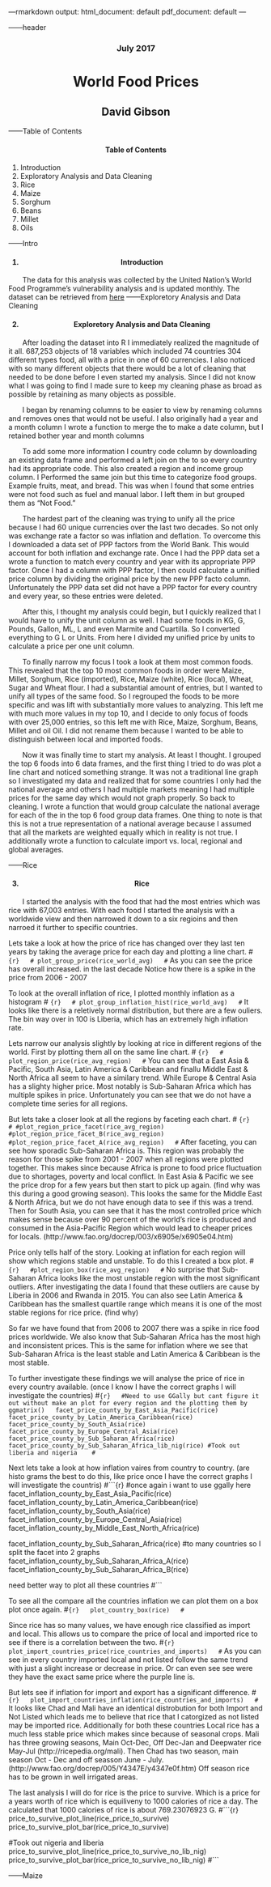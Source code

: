 ---rmarkdown
output:
  html_document: default
  pdf_document: default
---

------header
<center> <h3>July 2017</h3> </center>
<center> <h1>World Food Prices</h1> </center>
<center> <h2>David Gibson </h2>  </center>


------Table of Contents
<center>
  <h4>Table of Contents</h4>
</center>
1. Introduction
2. Exploratory Analysis and Data Cleaning
3. Rice
4. Maize
5. Sorghum
6. Beans
7. Millet
8. Oils


------Intro
<center>
  <h4>1. Introduction</h4>
</center>
&nbsp;&nbsp;&nbsp;&nbsp;&nbsp;&nbsp;
  The data for this analysis was collected by the United Nation's World Food Programme’s vulnerability analysis and is updated monthly. The dataset can be retrieved from [here](data.humdata.org/dataset/wfp-food-prices) 


------Exploretory Analysis and Data Cleaning
<center>
  <h4>2. Exploretory Analysis and Data Cleaning</h4>
</center>

&nbsp;&nbsp;&nbsp;&nbsp;&nbsp;&nbsp;
  After loading the dataset into R I immediately realized the magnitude of it all. 687,253 objects of 18 variables which included 74 countries 304 different types food, all with a price in one of 60 currencies. I also noticed with so many different objects that there would be a lot of cleaning that needed to be done before I even started my analysis. Since I did not know what I was going to find I made sure to keep my cleaning phase as broad as possible by retaining as many objects as possible. 

&nbsp;&nbsp;&nbsp;&nbsp;&nbsp;&nbsp;
  I began by renaming columns to be easier to view by renaming columns and removes ones that would not be useful. I also originally had a year and a month column I wrote a function to merge the to make a date column, but I retained bother year and month columns

&nbsp;&nbsp;&nbsp;&nbsp;&nbsp;&nbsp;
  To add some more information I country code column by downloading an existing data frame and performed a left join on the to so every country had its appropriate code. This also created a region and income group column. I Performed the same join but this time to categorize food groups. Example fruits, meat, and bread. This was when I found that some entries were not food such as fuel and manual labor. I left them in but grouped them as "Not Food."

&nbsp;&nbsp;&nbsp;&nbsp;&nbsp;&nbsp;
  The hardest part of the cleaning was trying to unify all the price because I had 60 unique currencies over the last two decades. So not only was exchange rate a factor so was inflation and deflation. To overcome this I downloaded a data set of PPP factors from the World Bank. This would account for both inflation and exchange rate. Once I had the PPP data set a wrote a function to match every country and year with its appropriate PPP factor. Once I had a column with PPP factor, I then could calculate a unified price column by dividing the original price by the new PPP facto column. Unfortunately the PPP data set did not have a PPP factor for every country and every year, so these entries were deleted.

&nbsp;&nbsp;&nbsp;&nbsp;&nbsp;&nbsp;
  After this, I thought my analysis could begin, but I quickly realized that I would have to unify the unit column as well. I had some foods in KG, G, Pounds, Gallon, ML, L and even Marmite and Cuartilla. So I converted everything to G L or Units. From here I divided my unified price by units to calculate a price per one unit column.

&nbsp;&nbsp;&nbsp;&nbsp;&nbsp;&nbsp;
  To finally narrow my focus I took a look at them most common foods. This revealed that the top 10 most common foods in order were Maize, Millet, Sorghum, Rice (imported), Rice, Maize (white), Rice (local), Wheat, Sugar and Wheat flour. I had a substantial amount of entries, but I wanted to unify all types of the same food. So I regrouped the foods to be more specific and was lift with substantially more values to analyzing. This left me with much more values in my top 10, and I decide to only focus of foods with over 25,000 entries, so this left me with Rice, Maize, Sorghum, Beans, Millet and oil Oil. I did not rename them because I wanted to be able to distinguish between local and imported foods.

&nbsp;&nbsp;&nbsp;&nbsp;&nbsp;&nbsp;
  Now it was finally time to start my analysis. At least I thought. I grouped the top 6 foods into 6 data frames, and the first thing I tried to do was plot a line chart and noticed something strange. It was not a traditional line graph so I investigated my data and realized that for some countries I only had the national average and others I had multiple markets meaning I had multiple prices for the same day which would not graph properly. So back to cleaning. I wrote a function that would group calculate the national average for each of the in the top 6 food group data frames. One thing to note is that this is not a true representation of a national average because I assumed that all the markets are weighted equally which in reality is not true. I additionally wrote a function to calculate import vs. local, regional and global averages.


------Rice
<center>
  <h4>3. Rice </h4>
</center>
  
  &nbsp;&nbsp;&nbsp;&nbsp;&nbsp;&nbsp;
    I started the analysis with the food that had the most entries which was rice with 67,003 entries. With each food I started the analysis with a worldwide view and then narrowed it down to a six regioins and then narroed it further to specific countries.
  
  Lets take a look at how the price of rice has changed over they last ten years by taking the average price for each day and plotting a line chart.
  # ```{r}
  # plot_group_price(rice_world_avg)
  # ```
  As you can see the price has overall increased. in the last decade Notice how there is a spike in the price from 2006 - 2007 
  
  To look at the overall inflation of rice, I plotted monthly inflation as a histogram
  # ```{r}
  # plot_group_inflation_hist(rice_world_avg)
  # ```
  It looks like there is a reletively normal distribution, but there are a few ouliers. The bin way over in 100  is Liberia, which has an extremely high inflation rate.
  
  Lets narrow our analysis slightly by looking at rice in different regions of the world. First by plotting them all on the same line chart.
  # ```{r}
  # plot_region_price(rice_avg_region)
  # ```
  You can see that a  East Asia & Pacific, South Asia,  Latin America & Caribbean and finallu Middle East & North Africa all seem to have a similary trend. While Europe & Central Asia has a slighty higher price. Most notably is Sub-Saharan Africa which has multiple spikes in price. Unfortunately you can see that we do not have a complete time series for all regions. 
  
  But lets take a closer look at all the regions by faceting each chart.
  # ```{r}
  # #plot_region_price_facet(rice_avg_region)
  #plot_region_price_facet_B(rice_avg_region)
  #plot_region_price_facet_A(rice_avg_region)
  # ```
  After faceting, you can see how sporadic Sub-Saharan Africa is. This region was probably the reason for those spike from 2001 - 2007 when all regions were plotted together. This makes since because Africa is prone to food price fluctuation due to shortages, poverty and local conflict. 
  In East Asia & Pacific we see the price drop for a few years but then start to pick up again. (find why was this during a good growing season). This looks the same for the Middle East & North Africa, but we do not have enough data to see if this was a trend. 
  Then for South Asia, you can see that it has the most controlled price which makes sense because over 90 percent of the world’s rice is produced and consumed in the Asia-Pacific Region which would lead to cheaper prices for locals. (http://www.fao.org/docrep/003/x6905e/x6905e04.htm)
  
  Price only tells half of the story. Looking at inflation for each region will show which regions stable and unstable. To do this I created a box plot.
  #```{r}
  #plot_region_box(rice_avg_region)
  #```
  No surprise that Sub-Saharan Africa looks like the most unstable region with the most significant outliers. After investigating the data I found that these outliers are cause by Liberia in 2006 and Rwanda in 2015.
  You can also see Latin America & Caribbean has the smallest quartile range which means it is one of the most stable regions for rice price. (find why)
  
  So far we have found that from 2006 to 2007 there was a spike in rice food prices worldwide. We also know that Sub-Saharan Africa has the most high and inconsistent prices. This is the same for inflation where we see that Sub-Saharan Africa is the least stable and Latin America & Caribbean is the most stable.
  
  To further investigate these findings we will analyse the price of rice in every country available. (once I know I have the correct graphs I will investigate the countries)
  #```{r}
  #Need to use GGally but cant figure it out without make an plot for every region and the plotting them by ggmatrix()
  facet_price_county_by_East_Asia_Pacific(rice)
  facet_price_county_by_Latin_America_Caribbean(rice)
  facet_price_county_by_South_Asia(rice)
  facet_price_county_by_Europe_Central_Asia(rice)
  facet_price_county_by_Sub_Saharan_Africa(rice)
  facet_price_county_by_Sub_Saharan_Africa_lib_nig(rice) #Took out liberia and nigeria 
  #```
  
  Next lets take a look at how inflation vaires from country to country. (are histo grams the best to do this, like price once I have the correct graphs I will investigate the countris)
  #```{r}
  #once again i want to use ggally here 
  facet_inflation_county_by_East_Asia_Pacific(rice)
  facet_inflation_county_by_Latin_America_Caribbean(rice)
  facet_inflation_county_by_South_Asia(rice)
  facet_inflation_county_by_Europe_Central_Asia(rice)
  facet_inflation_county_by_Middle_East_North_Africa(rice)
  
  facet_inflation_county_by_Sub_Saharan_Africa(rice) #to many countries so I split the facet into 2 graphs
  facet_inflation_county_by_Sub_Saharan_Africa_A(rice)
  facet_inflation_county_by_Sub_Saharan_Africa_B(rice)
   
  need better way to plot all these countries
  #```
  
  To see all the compare all the countries inflation we can plot them on a box plot once again.
  #```{r}
  plot_country_box(rice)
  #```
  
  Since rice has so many values, we have enough rice classified as import and local. This allows us to compare the price of local and imported rice to see if there is a correlation between the two.
  #```{r}
  plot_import_countries_price(rice_countries_and_imports)
  #```
  As you can see in every country imported local and not listed follow the same trend with just a slight increase or decrease in price. Or can even see see were they have the exact same price where the purple line is. 
  
  But lets see if inflation for import and export has a significant difference. 
  #```{r}
  plot_import_countries_inflation(rice_countries_and_imports)
  #```
  It looks like Chad and Mali have an identical distrobution for both Import and Not Listed which leads me to believe that rice that I catorgized as not listed may be imported rice. Additionally for both these countries Local rice has a much less stable price which makes since because of seasonal crops. Mali has three growing seasons, Main Oct-Dec, Off Dec-Jan and Deepwater rice May-Jul (http://ricepedia.org/mali). Then Chad has two season, main season Oct - Dec and off seasson June - July. (http://www.fao.org/docrep/005/Y4347E/y4347e0f.htm)  Off season rice has to be grown in well irrigated areas. 
  
  The last analysis I will do for rice is the price to survive. Which is a price for a years worth of rice which is equiliveny to 1000 calories of rice a day. The calculated that 1000 calories of rice is about 769.23076923 G. 
  #```{r}
  price_to_survive_plot_line(rice_price_to_survive)
  price_to_survive_plot_bar(rice_price_to_survive)  
  
  #Took out nigeria and liberia
  price_to_survive_plot_line(rice_price_to_survive_no_lib_nig)
  price_to_survive_plot_bar(rice_price_to_survive_no_lib_nig)
  #```
  
------Maize